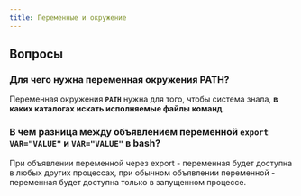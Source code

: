 ```yaml
---
title: Переменные и окружение
---
```

## Вопросы
### Для чего нужна переменная окружения PATH?

Переменная окружения **`PATH`** нужна для того, чтобы система знала, **в каких каталогах искать исполняемые файлы команд**.

### В чем разница между объявлением переменной `export VAR="VALUE"` и `VAR="VALUE"` в bash?

При объявлении переменной через export - переменная будет доступна в любых других процессах, при обычном объявлении переменной - переменная будет доступна только в запущенном процессе.
